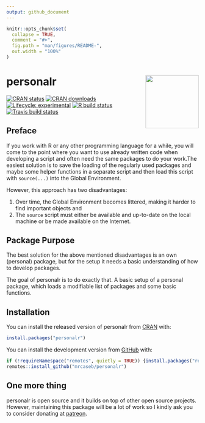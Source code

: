```yaml
---
output: github_document
---
```


<!-- README.md is generated from README.Rmd. Please edit that file -->

```r
knitr::opts_chunk$set(
  collapse = TRUE,
  comment = "#>",
  fig.path = "man/figures/README-",
  out.width = "100%"
)
```

# personalr <img src='man/figures/logo.png' align="right" height="139" />

<!-- badges: start -->
[![CRAN status](https://www.r-pkg.org/badges/version-ago/personalr)](https://CRAN.R-project.org/package=personalr)
[![CRAN downloads](http://cranlogs.r-pkg.org/badges/grand-total/personalr)](https://CRAN.R-project.org/package=personalr)
[![Lifecycle: experimental](https://img.shields.io/badge/lifecycle-experimental-orange.svg)](https://www.tidyverse.org/lifecycle/#experimental)
[![R build status](https://github.com/mrcaseb/personalr/workflows/R-CMD-check/badge.svg)](https://github.com/mrcaseb/personalr/actions)
[![Travis build status](https://travis-ci.com/mrcaseb/personalr.svg?branch=master)](https://travis-ci.com/mrcaseb/personalr)
<!-- badges: end -->

## Preface

If you work with R or any other programming language for a while, you will come to the point where you want to use already written code when developing a script and often need the same packages to do your work.The easiest solution is to save the loading of the regularly used packages and maybe some helper functions in a separate script and then load this script with `source(...)` into the Global Environment. 

However, this approach has two disadvantages:

1. Over time, the Global Environment becomes littered, making it harder to find important objects and
1. The `source` script must either be available and up-to-date on the local machine or be made available on the Internet.

## Package Purpose

The best solution for the above mentioned disadvantages is an own (personal) package, but for the setup it needs a basic understanding of how to develop packages.

The goal of personalr is to do exactly that. A basic setup of a personal package, which loads a modifiable list of packages and some basic functions.

## Installation

You can install the released version of personalr from [CRAN](https://CRAN.R-project.org) with:

``` r
install.packages("personalr")
```

You can install the development version from [GitHub](https://github.com/) with:

``` r
if (!requireNamespace("remotes", quietly = TRUE)) {install.packages("remotes")}
remotes::install_github("mrcaseb/personalr")
```

## One more thing

personalr is open source and it builds on top of other open source projects. However, maintaining this package will be a lot of work so I kindly ask you to consider donating at [patreon](https://www.patreon.com/mrcaseb).
